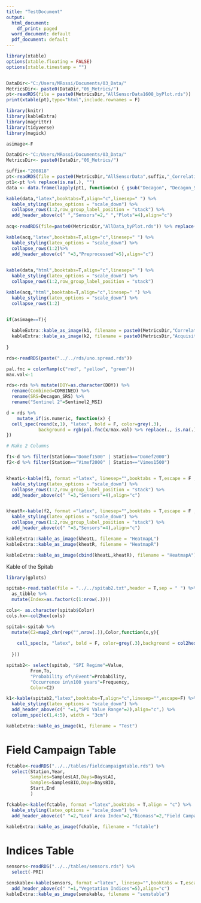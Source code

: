 ```yaml
---
title: "TestDocument"
output:
  html_document:
    df_print: paged
  word_document: default
  pdf_document: default
---
```


```r

library(xtable)
options(xtable.floating = FALSE)
options(xtable.timestamp = "")


DataDir<-"C:/Users/MRossi/Documents/03_Data/"
MetricsDir<- paste0(DataDir,"06_Metrics/")
pt<-readRDS(file = paste0(MetricsDir,"AllSensorData1608_byPlot.rds"))
print(xtable(pt),type="html",include.rownames = F)

```

```r

library(knitr)
library(kableExtra)
library(magrittr)
library(tidyverse)
library(magick)

asimage<-F

DataDir<-"C:/Users/MRossi/Documents/03_Data/"
MetricsDir<- paste0(DataDir,"06_Metrics/")

suffix<-"200818"
pt<-readRDS(file = paste0(MetricsDir,"AllSensorData",suffix,"_CorrelationAll.rds"))
pt1<-pt %>% replace(is.na(.), "")
data <- data.frame(lapply(pt1, function(x) { gsub("Decagon", "Decagon_SRS", x)}))

kable(data,"latex",booktabs=T,align="c",linesep=" ") %>% 
  kable_styling(latex_options = "scale_down") %>% 
  collapse_rows(1:2,row_group_label_position = "stack") %>% 
  add_header_above(c(" ","Sensors"=2," ","Plots"=4),align="c")
  
acq<-readRDS(file=paste0(MetricsDir,"AllData_byPlot.rds")) %>% replace(is.na(.), "")

kable(acq,"latex",booktabs=T,align="c",linesep=" ") %>% 
  kable_styling(latex_options = "scale_down") %>% 
  collapse_rows(1:2)%>% 
  add_header_above(c(" "=3,"Preprocessed"=5),align="c") 
  

kable(data,"html",booktabs=T,align="c",linesep=" ") %>% 
  kable_styling(latex_options = "scale_down") %>% 
  collapse_rows(1:2,row_group_label_position = "stack")

kable(acq,"html",booktabs=T,align="c",linesep=" ") %>% 
  kable_styling(latex_options = "scale_down") %>% 
  collapse_rows(1:2)


if(asimage==T){
  
  kableExtra::kable_as_image(k1, filename = paste0(MetricsDir,"Correlation_Table_All_byPlot"))
  kableExtra::kable_as_image(k2, filename = paste0(MetricsDir,"Acquisition_Table_All_byPlot"))
  
}

```


```r

rds<-readRDS(paste("../../rds/uno.spread.rds"))

pal.fnc = colorRamp(c("red", "yellow", "green"))
max.val<-1

rds<-rds %>% mutate(DOY=as.character(DOY)) %>% 
  rename(Combined=COMBINED) %>% 
  rename(SRS=Decagon_SRS) %>% 
  rename("Sentinel 2"=Sentinel2_MSI)

d = rds %>%
    mutate_if(is.numeric, function(x) {
  cell_spec(round(x,1), "latex", bold = F, color=grey(.3),
            background = rgb(pal.fnc(x/max.val) %>% replace(., is.na(.), 200), maxColorValue=255))
}) 

# Make 2 Columns

f1<-d %>% filter(Station=="Domef1500" | Station=="Domef2000")
f2<-d %>% filter(Station=="Vimef2000" | Station=="Vimes1500")


kheatL<-kable(f1, format ="latex", linesep="",booktabs = T,escape = F ,align = "c") %>% 
  kable_styling(latex_options = "scale_down") %>% 
  collapse_rows(1:2,row_group_label_position = "stack") %>% 
  add_header_above(c(" "=3,"Sensors"=4),align="c")


kheatR<-kable(f2, format ="latex", linesep="",booktabs = T,escape = F ,align = "c") %>% 
  kable_styling(latex_options = "scale_down") %>% 
  collapse_rows(1:2,row_group_label_position = "stack") %>% 
  add_header_above(c(" "=3,"Sensors"=4),align="c")

kableExtra::kable_as_image(kheatL, filename = "HeatmapL")
kableExtra::kable_as_image(kheatR, filename = "HeatmapR")

kableExtra::kable_as_image(cbind(kheatL,kheatR), filename = "HeatmapA")

```

Kable of the Spitab

```r
library(gplots)

spitab<-read.table(file = "../../spitab2.txt",header = T,sep = " ") %>% 
  as_tibble %>% 
  mutate(Index=as.factor(c(1:nrow(.))))

cols<- as.character(spitab$Color)
cols.hx<-col2hex(cols)

spitab<-spitab %>% 
  mutate(C2=map2_chr(rep("",nrow(.)),Color,function(x,y){
    
    cell_spec(x, "latex", bold = F, color=grey(.3),background = col2hex(y))
    
  }))

spitab2<- select(spitab, "SPI Regime"=Value,
         From,To,
         "Probability of\nEvent"=Probability,
         "Occurrence in\n100 years"=Frequency,
         Color=C2)

k1<-kable(spitab2,"latex",booktabs=T,align="c",linesep="",escape=F) %>% 
  kable_styling(latex_options = "scale_down") %>% 
  add_header_above(c(" "=1,"SPI Value Range"=2),align="c",) %>% 
  column_spec(c(1,4:5), width = "3cm")

kableExtra::kable_as_image(k1, filename = "Test")


```


# Field Campaign Table

```r

fctable<-readRDS("../../tables/fieldcampaigntable.rds") %>% 
  select(Station,Year,
         Samples=SamplesLAI,Days=DaysLAI,
         Samples=SamplesBIO,Days=DaysBIO,
         Start,End
         )

fckable<-kable(fctable, format ="latex",booktabs = T,align = "c") %>% 
  kable_styling(latex_options = "scale_down") %>%
  add_header_above(c(" "=2,"Leaf Area Index"=2,"Biomass"=2,"Field Campaign Dates"=2),align="c")

kableExtra::kable_as_image(fckable, filename = "fctable")

```


# Indices Table

```r

sensors<-readRDS("../../tables/sensors.rds") %>% 
  select(-PRI)

senskable<-kable(sensors, format ="latex", linesep="",booktabs = T,escape = F ,align = "c") %>% 
  add_header_above(c(" "=1,"Vegetation Indices"=5),align="c")
kableExtra::kable_as_image(senskable, filename = "senstable")

```





